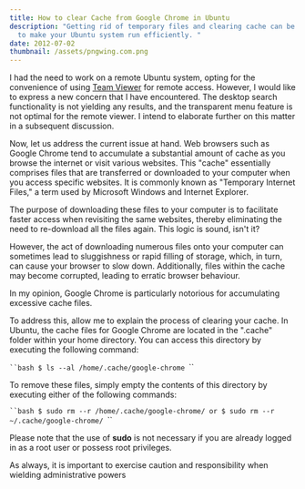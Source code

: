 ```yaml
---
title: How to clear Cache from Google Chrome in Ubuntu
description: "Getting rid of temporary files and clearing cache can be helpful
  to make your Ubuntu system run efficiently. "
date: 2012-07-02
thumbnail: /assets/pngwing.com.png
---
```

I had the need to work on a remote Ubuntu system, opting for the convenience of using [Team Viewer](https://www.teamviewer.com) for remote access. However, I would like to express a new concern that I have encountered. The desktop search functionality is not yielding any results, and the transparent menu feature is not optimal for the remote viewer. I intend to elaborate further on this matter in a subsequent discussion.

Now, let us address the current issue at hand. Web browsers such as Google Chrome tend to accumulate a substantial amount of cache as you browse the internet or visit various websites. This "cache" essentially comprises files that are transferred or downloaded to your computer when you access specific websites. It is commonly known as "Temporary Internet Files," a term used by Microsoft Windows and Internet Explorer.

The purpose of downloading these files to your computer is to facilitate faster access when revisiting the same websites, thereby eliminating the need to re-download all the files again. This logic is sound, isn't it?

However, the act of downloading numerous files onto your computer can sometimes lead to sluggishness or rapid filling of storage, which, in turn, can cause your browser to slow down. Additionally, files within the cache may become corrupted, leading to erratic browser behaviour.

In my opinion, Google Chrome is particularly notorious for accumulating excessive cache files.

To address this, allow me to explain the process of clearing your cache. In Ubuntu, the cache files for Google Chrome are located in the ".cache" folder within your home directory. You can access this directory by executing the following command:

`﻿``bash
$ ls --al /home/.cache/google-chrome
`﻿``

To remove these files, simply empty the contents of this directory by executing either of the following commands:

`﻿``bash
$ sudo rm --r /home/.cache/google-chrome/ or $ sudo rm --r ~/.cache/google-chrome/
`﻿``

Please note that the use of **sudo** is not necessary if you are already logged in as a root user or possess root privileges. 

As always, it is important to exercise caution and responsibility when wielding administrative powers